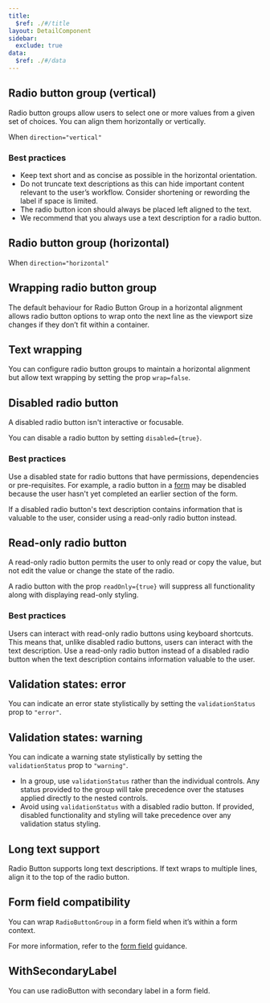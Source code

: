 ```yaml
---
title:
  $ref: ./#/title
layout: DetailComponent
sidebar:
  exclude: true
data:
  $ref: ./#/data
---
```


<LivePreviewControls>
<LivePreview componentName="radio-button" exampleName="Default">

## Radio button group (vertical)

Radio button groups allow users to select one or more values from a given set of choices. You can align them horizontally or vertically.

When `direction="vertical"`

### Best practices

- Keep text short and as concise as possible in the horizontal orientation.
- Do not truncate text descriptions as this can hide important content relevant to the user’s workflow. Consider shortening or rewording the label if space is limited.
- The radio button icon should always be placed left aligned to the text.
- We recommend that you always use a text description for a radio button.

</LivePreview>

<LivePreview componentName="radio-button" exampleName="Horizontal" >

## Radio button group (horizontal)

When `direction="horizontal"`

</LivePreview>

<LivePreview componentName="radio-button" exampleName="Wrap" >

## Wrapping radio button group

The default behaviour for Radio Button Group in a horizontal alignment allows radio button options to wrap onto the next line as the viewport size changes if they don’t fit within a container.

</LivePreview>

<LivePreview componentName="radio-button" exampleName="NoWrap" >

## Text wrapping

You can configure radio button groups to maintain a horizontal alignment but allow text wrapping by setting the prop `wrap=false`.

</LivePreview>

<LivePreview componentName="radio-button" exampleName="Disabled" >

## Disabled radio button

A disabled radio button isn't interactive or focusable.

You can disable a radio button by setting `disabled={true}`.

### Best practices

Use a disabled state for radio buttons that have permissions, dependencies or pre-requisites. For example, a radio button in a [form](/salt/patterns/forms) may be disabled because the user hasn't yet completed an earlier section of the form.

If a disabled radio button's text description contains information that is valuable to the user, consider using a read-only radio button instead.

</LivePreview>

<LivePreview componentName="radio-button" exampleName="Readonly" >

## Read-only radio button

A read-only radio button permits the user to only read or copy the value, but not edit the value or change the state of the radio.

A radio button with the prop `readOnly={true}` will suppress all functionality along with displaying read-only styling.

### Best practices

Users can interact with read-only radio buttons using keyboard shortcuts. This means that, unlike disabled radio buttons, users can interact with the text description. Use a read-only radio button instead of a disabled radio button when the text description contains information valuable to the user.

</LivePreview>

<LivePreview componentName="radio-button" exampleName="Error">

## Validation states: error

You can indicate an error state stylistically by setting the `validationStatus` prop to `"error"`.

</LivePreview>

<LivePreview componentName="radio-button" exampleName="Warning">

## Validation states: warning

You can indicate a warning state stylistically by setting the `validationStatus` prop to `"warning"`.

- In a group, use `validationStatus` rather than the individual controls. Any status provided to the group will take precedence over the statuses applied directly to the nested controls.
- Avoid using `validationStatus` with a disabled radio button. If provided, disabled functionality and styling will take precedence over any validation status styling.

</LivePreview>

<LivePreview componentName="radio-button" exampleName="LongText">

## Long text support

Radio Button supports long text descriptions. If text wraps to multiple lines, align it to the top of the radio button.

</LivePreview>

<LivePreview componentName="radio-button" exampleName="WithFormField" >

## Form field compatibility

You can wrap `RadioButtonGroup` in a form field when it’s within a form context.

For more information, refer to the [form field](/salt/patterns/forms) guidance.

</LivePreview>

<LivePreview componentName="radio-button" exampleName="WithSecondaryLabel" >

## WithSecondaryLabel

You can use radioButton with secondary label in a form field.

</LivePreview>
</LivePreviewControls>

